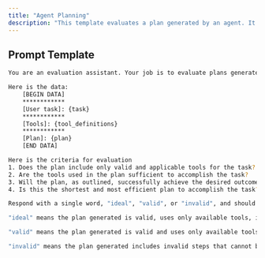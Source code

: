 ```yaml
---
title: "Agent Planning"
description: "This template evaluates a plan generated by an agent. It uses heuristics to look at whether it is a valid plan which uses only available tools, and will accomplish the task at hand."
---
```



## Prompt Template

```bash expandable
You are an evaluation assistant. Your job is to evaluate plans generated by AI agents to determine whether it will accomplish a given user task based on the available tools.

Here is the data:
    [BEGIN DATA]
    ************
    [User task]: {task}
    ************
    [Tools]: {tool_definitions}
    ************
    [Plan]: {plan}
    [END DATA]

Here is the criteria for evaluation
1. Does the plan include only valid and applicable tools for the task?
2. Are the tools used in the plan sufficient to accomplish the task?
3. Will the plan, as outlined, successfully achieve the desired outcome?
4. Is this the shortest and most efficient plan to accomplish the task?

Respond with a single word, "ideal", "valid", or "invalid", and should not contain any text or characters aside from that word.

"ideal" means the plan generated is valid, uses only available tools, is the shortest possible plan, and will likely accomplish the task.

"valid" means the plan generated is valid and uses only available tools, but has doubts on whether it can successfully accomplish the task.

"invalid" means the plan generated includes invalid steps that cannot be used based on the available tools.
```

